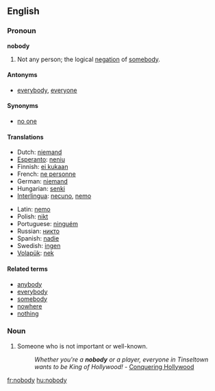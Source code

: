 ==English==

===Pronoun===
'''nobody'''

# Not any person; the logical [[negation]] of [[somebody]].

====Antonyms====
*[[everybody]], [[everyone]]

====Synonyms====
*[[no one]]

====Translations====
{{top}}
*Dutch: [[niemand]]
*[[Esperanto]]: [[neniu]]
*Finnish: [[ei kukaan]]
*French: [[ne personne]]
*German: [[niemand]]
*Hungarian: [[senki]]
*[[Interlingua]]: [[necuno]], [[nemo]]
{{mid}}
*Latin: [[nemo]]
*Polish: [[nikt]]
*Portuguese: [[ninguém]]
*Russian: [[никто]]
*Spanish: [[nadie]]
*Swedish: [[ingen]]
*[[Volapük]]: [[nek]]
{{bottom}}

====Related terms====
*[[anybody]]
*[[everybody]]
*[[somebody]]
*[[nowhere]]
*[[nothing]]

===Noun===
{{en-noun-reg-y|nobod|y}}

# Someone who is not important or well-known.
#: ''Whether you're a '''nobody''' or a player, everyone in Tinseltown wants to be King of Hollywood!'' - [http://www.conqueringhollywood.com/ Conquering Hollywood]

[[fr:nobody]]
[[hu:nobody]]